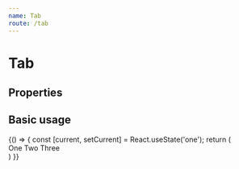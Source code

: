 ```yaml
---
name: Tab
route: /tab
---
```



# Tab

## Properties

<Props of={Tab} />

## Basic usage

<Playground>
    {() => {
        const [current, setCurrent] = React.useState('one');
        return (
            <div style={{ display: 'flex' }}>
                <Tab value="one" active={current === "one"} onClick={setCurrent}>
                    One
                </Tab>
                <Tab value="two" active={current === "two"} onClick={setCurrent}>
                    Two
                </Tab>
                <Tab value="three" active={current === "three"} onClick={setCurrent}>
                    Three
                </Tab>
           </div>
        )
   }}
</Playground>
